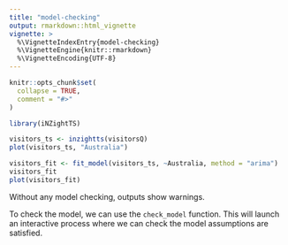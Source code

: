 ```yaml
---
title: "model-checking"
output: rmarkdown::html_vignette
vignette: >
  %\VignetteIndexEntry{model-checking}
  %\VignetteEngine{knitr::rmarkdown}
  %\VignetteEncoding{UTF-8}
---
```


```r
knitr::opts_chunk$set(
  collapse = TRUE,
  comment = "#>"
)
```

```r
library(iNZightTS)
```

```r
visitors_ts <- inzightts(visitorsQ)
plot(visitors_ts, "Australia")
```

```r
visitors_fit <- fit_model(visitors_ts, ~Australia, method = "arima")
visitors_fit
plot(visitors_fit)
```

Without any model checking, outputs show warnings.

To check the model, we can use the `check_model` function. This will launch an interactive process where we can check the model assumptions are satisfied.
